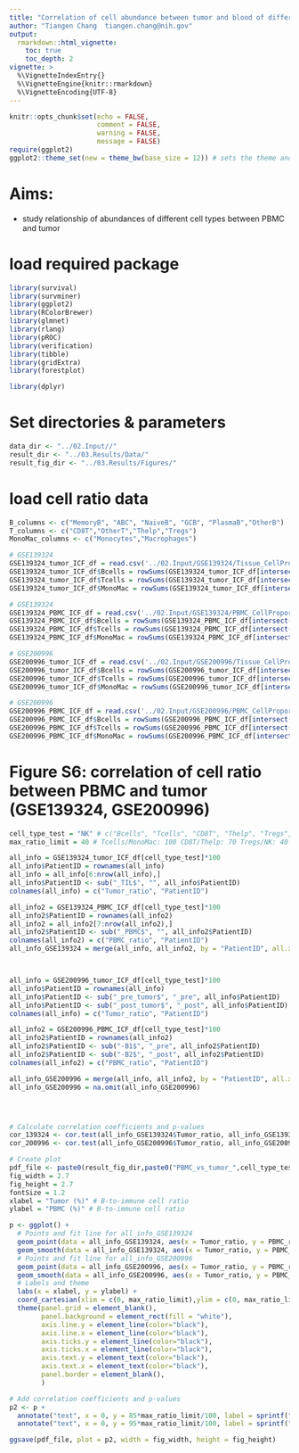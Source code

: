 ```yaml
---
title: "Correlation of cell abundance between tumor and blood of different immune cell types in two independent HNSCC cohorts"
author: "Tiangen Chang  tiangen.chang@nih.gov"
output: 
  rmarkdown::html_vignette:
    toc: true
    toc_depth: 2
vignette: >
  %\VignetteIndexEntry{}
  %\VignetteEngine{knitr::rmarkdown}
  %\VignetteEncoding{UTF-8}
---
```


```r
knitr::opts_chunk$set(echo = FALSE,
                      comment = FALSE, 
                      warning = FALSE, 
                      message = FALSE)
require(ggplot2)
ggplot2::theme_set(new = theme_bw(base_size = 12)) # sets the theme and axis font size
```


# Aims:

- study relationship of abundances of different cell types between PBMC and tumor 


# load required package
```r

library(survival)
library(survminer)
library(ggplot2)
library(RColorBrewer)
library(glmnet)
library(rlang)
library(pROC)
library(verification)
library(tibble)
library(gridExtra)
library(forestplot)

library(dplyr)

```


# Set directories & parameters
```r

data_dir <- "../02.Input//"
result_dir <- "../03.Results/Data/"
result_fig_dir <- "../03.Results/Figures/"

```

# load cell ratio data
```r

B_columns <- c("MemoryB", "ABC", "NaiveB", "GCB", "PlasmaB","OtherB")
T_columns <- c("CD8T","OtherT","Thelp","Tregs")
MonoMac_columns <- c("Monocytes","Macrophages")

# GSE139324
GSE139324_tumor_ICF_df = read.csv('../02.Input/GSE139324/Tissue_CellProportions_L3.csv', header=TRUE, row.names = 1) 
GSE139324_tumor_ICF_df$Bcells = rowSums(GSE139324_tumor_ICF_df[intersect(B_columns, colnames(GSE139324_tumor_ICF_df))])
GSE139324_tumor_ICF_df$Tcells = rowSums(GSE139324_tumor_ICF_df[intersect(T_columns, colnames(GSE139324_tumor_ICF_df))])
GSE139324_tumor_ICF_df$MonoMac = rowSums(GSE139324_tumor_ICF_df[intersect(MonoMac_columns, colnames(GSE139324_tumor_ICF_df))])

# GSE139324
GSE139324_PBMC_ICF_df = read.csv('../02.Input/GSE139324/PBMC_CellProportions_L3.csv', header=TRUE, row.names = 1) 
GSE139324_PBMC_ICF_df$Bcells = rowSums(GSE139324_PBMC_ICF_df[intersect(B_columns, colnames(GSE139324_PBMC_ICF_df))])
GSE139324_PBMC_ICF_df$Tcells = rowSums(GSE139324_PBMC_ICF_df[intersect(T_columns, colnames(GSE139324_PBMC_ICF_df))])
GSE139324_PBMC_ICF_df$MonoMac = rowSums(GSE139324_PBMC_ICF_df[intersect(MonoMac_columns, colnames(GSE139324_PBMC_ICF_df))])

# GSE200996
GSE200996_tumor_ICF_df = read.csv('../02.Input/GSE200996/Tissue_CellProportions_L3.csv', header=TRUE, row.names = 1) 
GSE200996_tumor_ICF_df$Bcells = rowSums(GSE200996_tumor_ICF_df[intersect(B_columns, colnames(GSE200996_tumor_ICF_df))])
GSE200996_tumor_ICF_df$Tcells = rowSums(GSE200996_tumor_ICF_df[intersect(T_columns, colnames(GSE200996_tumor_ICF_df))])
GSE200996_tumor_ICF_df$MonoMac = rowSums(GSE200996_tumor_ICF_df[intersect(MonoMac_columns, colnames(GSE200996_tumor_ICF_df))])

# GSE200996
GSE200996_PBMC_ICF_df = read.csv('../02.Input/GSE200996/PBMC_CellProportions_L3.csv', header=TRUE, row.names = 1) 
GSE200996_PBMC_ICF_df$Bcells = rowSums(GSE200996_PBMC_ICF_df[intersect(B_columns, colnames(GSE200996_PBMC_ICF_df))])
GSE200996_PBMC_ICF_df$Tcells = rowSums(GSE200996_PBMC_ICF_df[intersect(T_columns, colnames(GSE200996_PBMC_ICF_df))])
GSE200996_PBMC_ICF_df$MonoMac = rowSums(GSE200996_PBMC_ICF_df[intersect(MonoMac_columns, colnames(GSE200996_PBMC_ICF_df))])

```

# Figure S6: correlation of cell ratio between PBMC and tumor (GSE139324, GSE200996)
```r

cell_type_test = "NK" # c("Bcells", "Tcells", "CD8T", "Thelp", "Tregs", "DC", "MonoMac", "NK")
max_ratio_limit = 40 # Tcells/MonoMac: 100 CD8T/Thelp: 70 Tregs/NK: 40 DC: 18

all_info = GSE139324_tumor_ICF_df[cell_type_test]*100
all_info$PatientID = rownames(all_info)
all_info = all_info[6:nrow(all_info),]
all_info$PatientID <- sub("_TIL$", "", all_info$PatientID)
colnames(all_info) = c("Tumor_ratio", "PatientID")

all_info2 = GSE139324_PBMC_ICF_df[cell_type_test]*100
all_info2$PatientID = rownames(all_info2)
all_info2 = all_info2[7:nrow(all_info2),]
all_info2$PatientID <- sub("_PBMC$", "", all_info2$PatientID)
colnames(all_info2) = c("PBMC_ratio", "PatientID")
all_info_GSE139324 = merge(all_info, all_info2, by = "PatientID", all.x = T)



all_info = GSE200996_tumor_ICF_df[cell_type_test]*100
all_info$PatientID = rownames(all_info)
all_info$PatientID <- sub("_pre_tumor$", "_pre", all_info$PatientID)
all_info$PatientID <- sub("_post_tumor$", "_post", all_info$PatientID)
colnames(all_info) = c("Tumor_ratio", "PatientID")

all_info2 = GSE200996_PBMC_ICF_df[cell_type_test]*100
all_info2$PatientID = rownames(all_info2)
all_info2$PatientID <- sub("-B1$", "_pre", all_info2$PatientID)
all_info2$PatientID <- sub("-B2$", "_post", all_info2$PatientID)
colnames(all_info2) = c("PBMC_ratio", "PatientID")

all_info_GSE200996 = merge(all_info, all_info2, by = "PatientID", all.x = T)
all_info_GSE200996 = na.omit(all_info_GSE200996)




# Calculate correlation coefficients and p-values
cor_139324 <- cor.test(all_info_GSE139324$Tumor_ratio, all_info_GSE139324$PBMC_ratio)
cor_200996 <- cor.test(all_info_GSE200996$Tumor_ratio, all_info_GSE200996$PBMC_ratio)

# Create plot
pdf_file <- paste0(result_fig_dir,paste0("PBMC_vs_tumor_",cell_type_test,"_ratio_corr_sc.pdf"))
fig_width = 2.7
fig_height = 2.7
fontSize = 1.2
xlabel = "Tumor (%)" # B-to-immune cell ratio 
ylabel = "PBMC (%)" # B-to-immune cell ratio 

p <- ggplot() +
  # Points and fit line for all_info_GSE139324
  geom_point(data = all_info_GSE139324, aes(x = Tumor_ratio, y = PBMC_ratio), color = "#E69F00") +
  geom_smooth(data = all_info_GSE139324, aes(x = Tumor_ratio, y = PBMC_ratio), method = "lm", color = "#E69F00", se = FALSE) +
  # Points and fit line for all_info_GSE200996
  geom_point(data = all_info_GSE200996, aes(x = Tumor_ratio, y = PBMC_ratio), color = "#56B4E9") +
  geom_smooth(data = all_info_GSE200996, aes(x = Tumor_ratio, y = PBMC_ratio), method = "lm", color = "#56B4E9", se = FALSE) +
  # Labels and theme
  labs(x = xlabel, y = ylabel) +
  coord_cartesian(xlim = c(0, max_ratio_limit),ylim = c(0, max_ratio_limit)) + 
  theme(panel.grid = element_blank(), 
        panel.background = element_rect(fill = "white"),
        axis.line.y = element_line(color="black"),
        axis.line.x = element_line(color="black"),
        axis.ticks.y = element_line(color="black"),
        axis.ticks.x = element_line(color="black"),
        axis.text.y = element_text(color="black"),
        axis.text.x = element_text(color="black"),
        panel.border = element_blank(), 
        )

# Add correlation coefficients and p-values
p2 <- p + 
  annotate("text", x = 0, y = 85*max_ratio_limit/100, label = sprintf("r = %.2f, p = %.2g", cor_139324$estimate, cor_139324$p.value), color = "#E69F00", hjust = 0) +
  annotate("text", x = 0, y = 95*max_ratio_limit/100, label = sprintf("r = %.2f, p = %.2g", cor_200996$estimate, cor_200996$p.value), color = "#56B4E9", hjust = 0)

ggsave(pdf_file, plot = p2, width = fig_width, height = fig_height)

```
